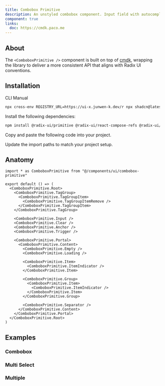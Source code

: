 ```yaml
---
title: Combobox Primitive
description: An unstyled combobox component. Input field with autocomplete & autosuggest functionalities.
component: true
links:
  doc: https://cmdk.paco.me
---
```


<ComponentPreview name="combobox-primitive-demo" />

## About

The `<ComboboxPrimitive />` component is built on top of [cmdk](https://cmdk.paco.me), wrapping the library to deliver a more consistent API that aligns with Radix UI conventions.

## Installation

<Tabs defaultValue="cli">

<TabsList>
  <TabsTrigger value="cli">CLI</TabsTrigger>
  <TabsTrigger value="manual">Manual</TabsTrigger>
</TabsList>

<TabsContent value="cli">

```bash
npx cross-env REGISTRY_URL=https://ui-x.junwen-k.dev/r npx shadcn@latest add combobox-primitive
```

</TabsContent>

<TabsContent value="manual">

<Steps>

<Step>Install the following dependencies:</Step>

```bash
npm install @radix-ui/primitive @radix-ui/react-compose-refs @radix-ui/react-popover @radix-ui/react-primitive @radix-ui/react-roving-focus @radix-ui/react-use-controllable-state cmdk
```

<Step>Copy and paste the following code into your project.</Step>

<ComponentSource name="combobox-primitive" />

<Step>Update the import paths to match your project setup.</Step>

</Steps>

</TabsContent>

</Tabs>

## Anatomy

```tsx
import * as ComboboxPrimitive from "@/components/ui/combobox-primitive"

export default () => (
  <ComboboxPrimitive.Root>
    <ComboboxPrimitive.TagGroup>
      <ComboboxPrimitive.TagGroupItem>
        <ComboboxPrimitive.TagGroupItemRemove />
      </ComboboxPrimitive.TagGroupItem>
    </ComboboxPrimitive.TagGroup>

    <ComboboxPrimitive.Input />
    <ComboboxPrimitive.Clear />
    <ComboboxPrimitive.Anchor />
    <ComboboxPrimitive.Trigger />

    <ComboboxPrimitive.Portal>
      <ComboboxPrimitive.Content>
        <ComboboxPrimitive.Empty />
        <ComboboxPrimitive.Loading />

        <ComboboxPrimitive.Item>
          <ComboboxPrimitive.ItemIndicator />
        </ComboboxPrimitive.Item>

        <ComboboxPrimitive.Group>
          <ComboboxPrimitive.Item>
            <ComboboxPrimitive.ItemIndicator />
          </ComboboxPrimitive.Item>
        </ComboboxPrimitive.Group>

        <ComboboxPrimitive.Separator />
      </ComboboxPrimitive.Content>
    </ComboboxPrimitive.Portal>
  </ComboboxPrimitive.Root>
)
```

## Examples

### Combobox

<ComponentPreview name="combobox-primitive-demo" />

### Multi Select

<ComponentPreview name="combobox-primitive-multi-select" />

### Multiple

<ComponentPreview name="combobox-primitive-multiple" />
